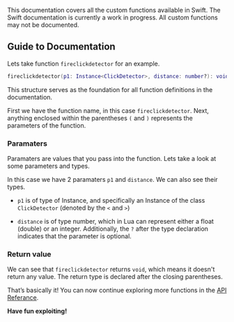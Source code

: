 This documentation covers all the custom functions available in Swift.
<Warning>The Swift documentation is currently a work in progress. All custom functions may not be documented.</Warning>


## Guide to Documentation
Lets take function `fireclickdetector` for an example.
```lua
fireclickdetector(p1: Instance<ClickDetector>, distance: number?): void
```

This structure serves as the foundation for all function definitions in the documentation.

First we have the function name, in this case `fireclickdetector`.
Next, anything enclosed within the parentheses `(` and `)` represents the parameters of the function.

### Paramaters

Paramaters are values that you pass into the function.
Lets take a look at some parameters and types.

In this case we have 2 paramaters `p1` and `distance`.
We can also see their types.

* `p1` is of type of Instance, and specifically an Instance of the class `ClickDetector` (denoted by the `<` and `>`)

* `distance` is of type number, which in Lua can represent either a float (double) or an integer. Additionally, the `?` after the type declaration indicates that the parameter is optional.

### Return value
We can see that `fireclickdetector` returns `void`, which means it doesn't return any value. The return type is declared after the closing parentheses.

That’s basically it! You can now continue exploring more functions in the [API Referance](/api-reference).

**Have fun exploiting!**

